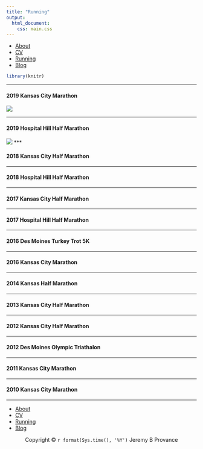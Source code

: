 ```yaml
---
title: "Running"
output: 
  html_document:
    css: main.css
---
```

<nav>
  <ul>
	  <li><a href="/">About</a></li>
    <li><a href="/cv">CV</a></li>
		<li><a href="/running">Running</a></li>
    <li><a href="/blog">Blog</a></li>
	</ul>
</nav>

```r
library(knitr)
```

***

#### 2019 Kansas City Marathon
![](2019-10-19.png)

***

#### 2019 Hospital Hill Half Marathon
![](2019-06-01.png)
***

#### 2018 Kansas City Half Marathon

***

#### 2018 Hospital Hill Half Marathon

***

#### 2017 Kansas City Half Marathon

***

#### 2017 Hospital Hill Half Marathon

***

#### 2016 Des Moines Turkey Trot 5K

***

#### 2016 Kansas City Marathon

***

#### 2014 Kansas Half Marathon

***

#### 2013 Kansas City Half Marathon

***

#### 2012 Kansas City Half Marathon

***

#### 2012 Des Moines Olympic Triathalon

***

#### 2011 Kansas City Marathon

***

#### 2010 Kansas City Marathon

***

<nav>
  <ul>
	  <li><a href="/">About</a></li>
    <li><a href="/cv">CV</a></li>
		<li><a href="/running">Running</a></li>
    <li><a href="/blog">Blog</a></li>
	</ul>
</nav>

<center> Copyright © `r format(Sys.time(), '%Y')` Jeremy B Provance </center>












